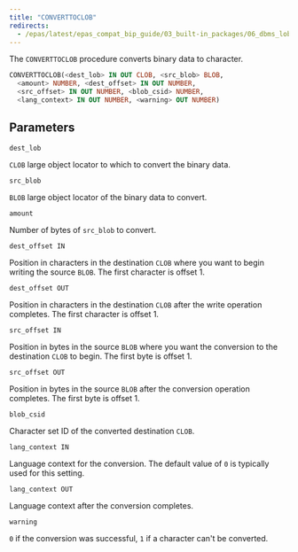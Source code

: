 ```yaml
---
title: "CONVERTTOCLOB"
redirects:
  - /epas/latest/epas_compat_bip_guide/03_built-in_packages/06_dbms_lob/04_converttoclob/ #generated for docs/epas/reorg-role-use-case-mode
---
```


The `CONVERTTOCLOB` procedure converts binary data to character.

```sql
CONVERTTOCLOB(<dest_lob> IN OUT CLOB, <src_blob> BLOB,
  <amount> NUMBER, <dest_offset> IN OUT NUMBER,
  <src_offset> IN OUT NUMBER, <blob_csid> NUMBER,
  <lang_context> IN OUT NUMBER, <warning> OUT NUMBER)
```

## Parameters

`dest_lob`

 `CLOB` large object locator to which to convert the binary data.

`src_blob`

 `BLOB` large object locator of the binary data to convert.

`amount`

 Number of bytes of `src_blob` to convert.

`dest_offset IN`

 Position in characters in the destination `CLOB` where you want to begin writing the source `BLOB`. The first character is offset 1.

`dest_offset OUT`

 Position in characters in the destination `CLOB` after the write operation completes. The first character is offset 1.

`src_offset IN`

 Position in bytes in the source `BLOB` where you want the conversion to the destination `CLOB` to begin. The first byte is offset 1.

`src_offset OUT`

 Position in bytes in the source `BLOB` after the conversion operation completes. The first byte is offset 1.

`blob_csid`

 Character set ID of the converted destination `CLOB`.

`lang_context IN`

 Language context for the conversion. The default value of `0` is typically used for this setting.

`lang_context OUT`

 Language context after the conversion completes.

`warning`

 `0` if the conversion was successful, `1` if a character can't be converted.
